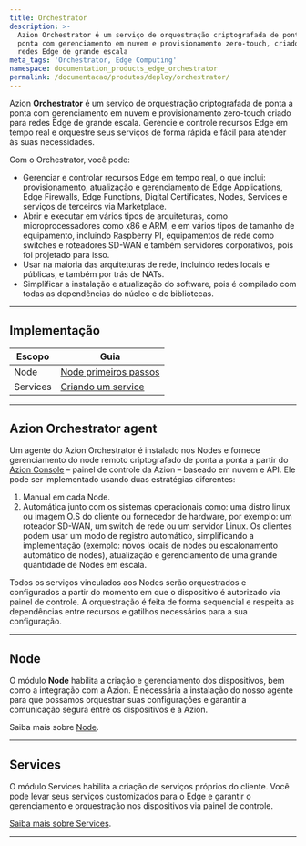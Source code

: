 ```yaml
---
title: Orchestrator
description: >-
  Azion Orchestrator é um serviço de orquestração criptografada de ponta a
  ponta com gerenciamento em nuvem e provisionamento zero-touch, criado para
  redes Edge de grande escala
meta_tags: 'Orchestrator, Edge Computing'
namespace: documentation_products_edge_orchestrator
permalink: /documentacao/produtos/deploy/orchestrator/
---
```


Azion **Orchestrator** é um serviço de orquestração criptografada de ponta a ponta com gerenciamento em nuvem e provisionamento zero-touch criado para redes Edge de grande escala. Gerencie e controle recursos Edge em tempo real e orquestre seus serviços de forma rápida e fácil para atender às suas necessidades.

Com o Orchestrator, você pode:

- Gerenciar e controlar recursos Edge em tempo real, o que inclui: provisionamento, atualização e gerenciamento de Edge Applications, Edge Firewalls, Edge Functions, Digital Certificates, Nodes, Services e serviços de terceiros via Marketplace.
- Abrir e executar em vários tipos de arquiteturas, como microprocessadores como x86 e ARM, e em vários tipos de tamanho de equipamento, incluindo Raspberry PI, equipamentos de rede como switches e roteadores SD-WAN e também servidores corporativos, pois foi projetado para isso.
- Usar na maioria das arquiteturas de rede, incluindo redes locais e públicas, e também por trás de NATs.
- Simplificar a instalação e atualização do software, pois é compilado com todas as dependências do núcleo e de bibliotecas.

---

## Implementação

| Escopo | Guia |
| - | - | 
| Node | [Node primeiros passos](/pt-br/documentacao/produtos/guias/orchestrator/edge-node-primeiros-passos/) |
| Services | [Criando um service](/pt-br/documentacao/produtos/guias/orchestrator/criando-edge-service/) |

---

## Azion Orchestrator agent

Um agente do Azion Orchestrator é instalado nos Nodes e fornece gerenciamento do node remoto criptografado de ponta a ponta a partir do [Azion Console](https://console.azion.com) – painel de controle da Azion – baseado em nuvem e API. Ele pode ser implementado usando duas estratégias diferentes:

1. Manual em cada Node.
2. Automática junto com os sistemas operacionais como: uma distro linux ou imagem O.S do cliente ou fornecedor de hardware, por exemplo: um roteador SD-WAN, um switch de rede ou um servidor Linux. Os clientes podem usar um modo de registro automático, simplificando a implementação (exemplo: novos locais de nodes ou escalonamento automático de nodes), atualização e gerenciamento de uma grande quantidade de Nodes em escala.

Todos os serviços vinculados aos Nodes serão orquestrados e configurados a partir do momento em que o dispositivo é autorizado via painel de controle. A orquestração é feita de forma sequencial e respeita as dependências entre recursos e gatilhos necessários para a sua configuração.

---


## Node

O módulo **Node** habilita a criação e gerenciamento dos dispositivos, bem como a integração com a Azion. É necessária a instalação do nosso agente para que possamos orquestrar suas configurações e garantir a comunicação segura entre os dispositivos e a Azion.

Saiba mais sobre [Node](/pt-br/documentacao/produtos/deploy/edge-orchestrator/edge-node/).

---

## Services

O módulo Services habilita a criação de serviços próprios do cliente. Você pode levar seus serviços customizados para o Edge e garantir o gerenciamento e orquestração nos dispositivos via painel de controle.

[Saiba mais sobre Services](/pt-br/documentacao/produtos/deploy/edge-orchestrator/edge-services/).





---

